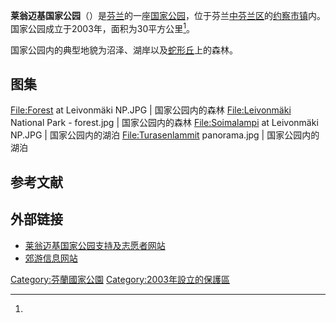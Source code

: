 {{Geobox|国家公园
<!-- *** Name section *** -->
| name                        = 莱翁迈基国家公园
| native_name                 = Leivonmäen kansallispuisto
| other_name                  =
| other_name1                 =
<!-- *** Category *** -->
| category_local              = 
| category_iucn               = 
<!-- *** Image *** -->
| image                       = Islet.jpg
| image_size                  =
| image_caption               = 国家公园内的风景
<!-- *** Country etc. *** -->
| country                     = 芬兰
| country_flag                = 1
| state                       =
| state_type                  =
| state_flag                  =
| region                      = [[中芬兰区|中芬兰区]]
| region_type                 = [[芬兰行政区|行政区]]
| location                    = [[约察|约察]]
| lat_d              = 61
| lat_m              = 56
| lat_s              = 
| lat_NS             = N
| long_d             = 26
| long_m             = 02
| long_s             = 
| long_EW            = E
| elevation          =
<!-- *** Nature *** -->
| biome                       =
| biome_share                 =
| biome1                      =
| biome1_share                =
| geology                     =
| geology1                    =
| plant                       =
| plant1                      =
| animal                      = 
| animal1                     = 
<!-- *** Geography *** -->
| area                        = 30
| area1                       =
| area1_type                  =
<!-- *** People *** -->
| established_type            = 成立
| established                 = 2003年
| established1_type           =
| established1                =
| management_body             = {{tsl|en|Metsähallitus|森林管理局 (芬兰)|森林管理局}}
| visitation                  = 16300
| visitation_date             = 2016年<ref name="访客2016"/>
<!-- *** Map section *** -->
| pushpin_map = Finland
| pushpin_map_relief = 1
| pushpin_map_caption = 在芬兰的位置
<!-- *** Website *** -->
| website                     = {{URL|http://www.nationalparks.fi/en/leivonmakinp}}
}}

'''莱翁迈基国家公园'''（{{lang-fi|Leivonmäen kansallispuisto}}）是[[芬兰|芬兰]]的一座[[国家公园|国家公园]]，位于芬兰[[中芬兰区|中芬兰区]]的[[约察|约察]][[芬兰市镇|市镇]]内。国家公园成立于2003年，面积为30平方公里<ref name="history"/>。

国家公园内的典型地貌为沼泽、湖岸以及[[蛇形丘|蛇形丘]]上的森林。

== 图集 ==
<gallery heights=165 mode=packed>
File:Forest at Leivonmäki NP.JPG | 国家公园内的森林
File:Leivonmäki National Park - forest.jpg | 国家公园内的森林
File:Soimalampi at Leivonmäki NP.JPG | 国家公园内的湖泊
File:Turasenlammit panorama.jpg | 国家公园内的湖泊
</gallery>

== 参考文献 ==
{{Reflist|30em|refs=
<ref name="访客2016">{{cite web | url = http://www.metsa.fi/kansallispuistoittain | title = Käyntimäärät kansallispuistoittain 2016 | language = fi | publisher = Metsähallitus | date = 2017-01-26 | accessdate = 2017-02-26 | archive-url = https://web.archive.org/web/20190529070743/http://www.metsa.fi/kansallispuistoittain | archive-date = 2019-05-29 | dead-url = yes }}</ref>

<ref name="history">{{cite web | url = http://www.nationalparks.fi/en/leivonmakinp/history | title = The History of Leivonmäki National Park | language = en | publisher = Metsähallitus | accessdate = 2017-02-26 }}</ref>
}}

== 外部链接 ==
{{commonscat|Leivonmäki National Park|position=left}}
* [http://leky.suntuubi.com/ 莱翁迈基国家公园支持及志愿者网站] {{Wayback|url=http://leky.suntuubi.com/ |date=20170202140925 }} {{fi}}
* [http://retkipaikka.fi/vapaa/leivonmaen-kansallispuisto-joutsa/ 郊游信息网站] {{Wayback|url=http://retkipaikka.fi/vapaa/leivonmaen-kansallispuisto-joutsa/ |date=20160506042259 }} {{fi}}

{{芬兰国家公园}}

[[Category:芬蘭國家公園|Category:芬蘭國家公園]]
[[Category:2003年設立的保護區|Category:2003年設立的保護區]]